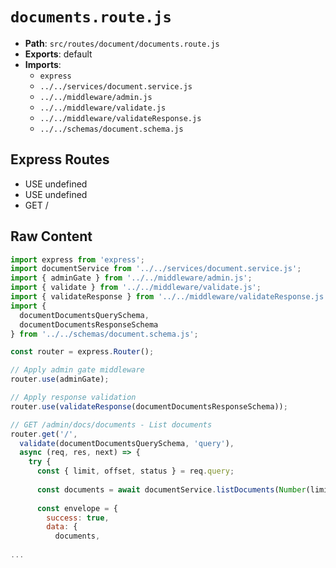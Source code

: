 # `documents.route.js`

- **Path**: `src/routes/document/documents.route.js`
- **Exports**: default
- **Imports**:
  - `express`
  - `../../services/document.service.js`
  - `../../middleware/admin.js`
  - `../../middleware/validate.js`
  - `../../middleware/validateResponse.js`
  - `../../schemas/document.schema.js`

## Express Routes
- USE undefined
- USE undefined
- GET /

## Raw Content

```js
import express from 'express';
import documentService from '../../services/document.service.js';
import { adminGate } from '../../middleware/admin.js';
import { validate } from '../../middleware/validate.js';
import { validateResponse } from '../../middleware/validateResponse.js';
import { 
  documentDocumentsQuerySchema, 
  documentDocumentsResponseSchema 
} from '../../schemas/document.schema.js';

const router = express.Router();

// Apply admin gate middleware
router.use(adminGate);

// Apply response validation
router.use(validateResponse(documentDocumentsResponseSchema));

// GET /admin/docs/documents - List documents
router.get('/', 
  validate(documentDocumentsQuerySchema, 'query'),
  async (req, res, next) => {
    try {
      const { limit, offset, status } = req.query;
      
      const documents = await documentService.listDocuments(Number(limit), Number(offset), status);
      
      const envelope = {
        success: true,
        data: {
          documents,
          
...
```
